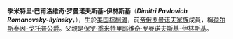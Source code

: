 {{blpunsourced|time=2018-08-08T12:14:59+00:00}}
{{Infobox person
| name = 季米特里·巴甫洛维奇王子
| title           =
| spouse       = 玛塔·麦克道尔
| issue          =  凯瑟琳·阿代尔·季米特里耶夫娜·罗曼诺夫斯基-伊林斯基公主<br>维多利亚·贝亚德·季米特里耶夫娜·罗曼诺夫斯基-伊林斯基公主<br>拉拉·麦克道尔·季米特里耶夫娜·罗曼诺夫斯基-伊林斯基公主
| house    =[[罗曼诺夫王朝|罗曼诺夫王朝]]
| father         =[[保罗·季米特里耶维奇·罗曼诺夫斯基-伊林斯基|保罗·季米特里耶维奇·罗曼诺夫斯基-伊林斯基]]
| mother         =安吉利卡·菲利帕·考夫曼
| birth_date  = {{Birth date|df=yes|1954|5|1}}
| birth_place = [[美国|美国]][[棕榈滩|棕榈滩]]
| place of burial=
|}}

'''季米特里·巴甫洛维奇·罗曼诺夫斯基-伊林斯基'''（'''''Dimitri Pavlovich Romanovsky-Ilyinsky'''''，{{bd|1954年|5月1日|catIdx=C}}），生於[[美国|美国]][[棕榈滩|棕榈滩]]，前[[帝俄|帝俄]][[罗曼诺夫家族|罗曼诺夫家族]]成員，稱[[石勒苏益格-荷尔斯泰因统治者列表|荷尔斯泰因-戈托普公爵]]。父親是[[保罗·季米特里耶维奇·罗曼诺夫斯基-伊林斯基|保罗·季米特里耶维奇·罗曼诺夫斯基-伊林斯基]]。

{{俄罗斯小作品}}